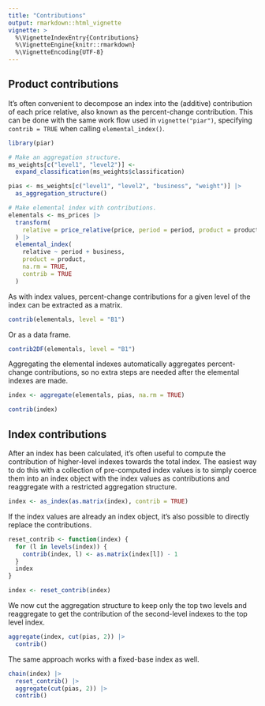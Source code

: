 ```yaml
---
title: "Contributions"
output: rmarkdown::html_vignette
vignette: >
  %\VignetteIndexEntry{Contributions}
  %\VignetteEngine{knitr::rmarkdown}
  %\VignetteEncoding{UTF-8}
---
```


## Product contributions

It's often convenient to decompose an index into the (additive)
contribution of each price relative, also known as the percent-change
contribution. This can be done with the same work flow used in
`vignette("piar")`, specifying `contrib = TRUE` when calling
`elemental_index()`.

```r
library(piar)

# Make an aggregation structure.
ms_weights[c("level1", "level2")] <- 
  expand_classification(ms_weights$classification)

pias <- ms_weights[c("level1", "level2", "business", "weight")] |>
  as_aggregation_structure()

# Make elemental index with contributions.
elementals <- ms_prices |>
  transform(
    relative = price_relative(price, period = period, product = product)
  ) |>
  elemental_index(
    relative ~ period + business,
    product = product,
    na.rm = TRUE,
    contrib = TRUE
  )
```

As with index values, percent-change contributions for a given level of
the index can be extracted as a matrix.

```r
contrib(elementals, level = "B1")
```

Or as a data frame.

```r
contrib2DF(elementals, level = "B1")
```

Aggregating the elemental indexes automatically aggregates
percent-change contributions, so no extra steps are needed after the
elemental indexes are made.

```r
index <- aggregate(elementals, pias, na.rm = TRUE)

contrib(index)
```

## Index contributions

After an index has been calculated, it's often useful to compute the
contribution of higher-level indexes towards the total index. The
easiest way to do this with a collection of pre-computed index values is
to simply coerce them into an index object with the index values as
contributions and reaggregate with a restricted aggregation structure.

```r
index <- as_index(as.matrix(index), contrib = TRUE)
```

If the index values are already an index object, it's also possible to
directly replace the contributions.

```r
reset_contrib <- function(index) {
  for (l in levels(index)) {
    contrib(index, l) <- as.matrix(index[l]) - 1
  }
  index
}

index <- reset_contrib(index)
```

We now cut the aggregation structure to keep only the top two levels and
reaggregate to get the contribution of the second-level indexes to the
top level index.

```r
aggregate(index, cut(pias, 2)) |>
  contrib()
```

The same approach works with a fixed-base index as well.

```r
chain(index) |>
  reset_contrib() |>
  aggregate(cut(pias, 2)) |>
  contrib()
```
